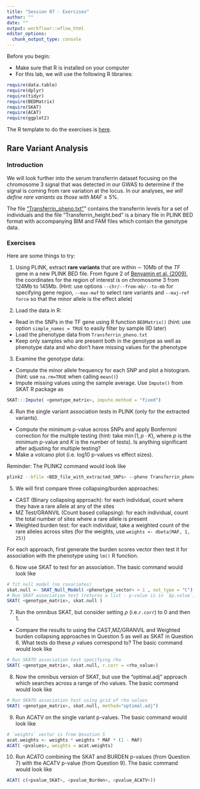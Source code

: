 ```yaml
---
title: "Session 07 - Exercises"
author: ""
date: ""
output: workflowr::wflow_html
editor_options:
  chunk_output_type: console
---
```

Before you begin:

* Make sure that R is installed on your computer
* For this lab, we will use the following R libraries:
```r
require(data.table)
require(dplyr)
require(tidyr)
require(BEDMatrix)
require(SKAT)
require(ACAT)
require(ggplot2)
```

The R template to do the exercises is [here](https://github.com/joellembatchou/SISG2022_Association_Mapping/tree/master/code).

## Rare Variant Analysis

### Introduction
We will look further into the serum transferrin dataset focusing on the chromosome 3 signal that was detected in our GWAS to determine if the signal is coming from rare variation at the locus. In our analyses, *we will define rare variants as those with* $MAF \leq 5\%$.

The file ["Transferrin_pheno.txt"](https://github.com/joellembatchou/SISG2022_Association_Mapping/tree/master/data)” contains the transferrin levels for a set of individuals and the file "Transferrin_height.bed" is a binary file in PLINK BED format with accompanying BIM and FAM files which contain the genotype data.

### Exercises
Here are some things to try:

1.  Using PLINK, extract **rare variants** that are within  $\sim$ 10Mb of the $TF$ gene in a new PLINK BED file. From figure 2 of [Benyamin et al. (2009)](https://faculty.washington.edu/tathornt/sisg/AJHG_Transferrin_2009.pdf), the coordinates for the region of interest is on chromosome 3 from 124Mb to 145Mb.
(Hint: use options `--chr/--from-mb/--to-mb` for specifying gene region, `--max-maf` to select rare variants and `--maj-ref force` so that the minor allele is the effect allele)
  

2. Load the data in R: 

  * Read in the SNPs in the TF gene using R function `BEDMatrix()` (hint: use option `simple_names = TRUE` to easily filter by sample IID later)
  * Load the phenotype data from `Transferrin_pheno.txt`
  * Keep only samples who are present both in the genotype as well as phenotype data and who don't have missing values for the phenotype

3. Examine the genotype data:
  * Compute the minor allele frequency for each SNP and plot a histogram. (hint: use `na.rm=TRUE` when calling `mean()`)
  * Impute missing values using the sample average. Use `Impute()` from SKAT R package as
```r
SKAT:::Impute( <genotype_matrix>, impute.method = "fixed")
```
  
4. Run the single variant association tests in PLINK (only for the extracted variants).
  * Compute the minimum p-value across SNPs and apply Bonferroni correction for the multiple testing (hint: take $\min(1, p\cdot K)$, where $p$ is the minimum p-value and $K$ is the number of tests). Is anything significant after adjusting for multiple testing?
  * Make a volcano plot (i.e. log10 p-values vs effect sizes).

Reminder: The PLINK2 command would look like
```bash
plink2 --bfile <BED_file_with_extracted_SNPs> --pheno Transferrin_pheno.txt --pheno-name <pheno_name> --glm allow-no-covars --out <output_prefix>
```

5. We will first compare three collapsing/burden approaches:
  * CAST (Binary collapsing approach): for each individual, count where they have a rare allele at any of the sites
  * MZ Test/GRANVIL (Count based collapsing): for each individual, count the total number of sites where a rare allele is present
  * Weighted burden test: for each individual, take a weighted count of the rare alleles across sites (for the weights, use `weights <- dbeta(MAF, 1, 25)`)

For each approach, first generate the burden scores vector then test it for association with the phenotype using `lm()` R function. 

6. Now use SKAT to test for an association. 
The basic command would look like
```r
# fit null model (no covariates)
skat.null <- SKAT_Null_Model( <phenotype_vector> ~ 1 , out_type = "C")
# Run SKAT association test (returns a list - p-value is in `$p.value`)
SKAT( <genotype_matrix>, skat.null )
```

7. Run the omnibus SKAT, but consider setting $\rho$ (i.e.`r.corr`) to 0 and then 1. 
  * Compare the results to using the CAST,MZ/GRANVIL and Weighted burden collapsing approaches in Question 5 as well as SKAT in Question 6. What tests do these $\rho$ values correspond to?
The basic command would look like
```r
# Run SKATO association test specifying rho
SKAT( <genotype_matrix>, skat.null, r.corr = <rho_value>)
```

8. Now the omnibus version of SKAT, but use the “optimal.adj” approach which searches across a range of rho values.
The basic command would look like
```r
# Run SKATO association test using grid of rho values
SKAT( <genotype_matrix>, skat.null, method="optimal.adj")
```

9. Run ACATV on the single variant p-values.
The basic command would look like
```r
# `weights` vector is from Qesution 5
acat.weights <- weights * weights * MAF * (1 - MAF)
ACAT( <pvalues>, weights = acat.weights)
```

10. Run ACATO combining the SKAT and BURDEN p-values (from Question 7) with the ACATV p-value (from Question 9).
The basic command would look like
```r
ACAT( c(<pvalue_SKAT>, <pvalue_Burden>, <pvalue_ACATV>))
```

